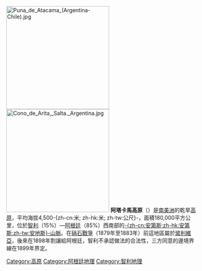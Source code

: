 {{NoteTA|zh-cn:阿塔卡马;zh-hk:阿塔卡馬;zh-tw:阿他加馬}}
[[File:Puna_de_Atacama_(Argentina-Chile).jpg|270px]]
[[File:Cono_de_Arita,_Salta._Argentina.jpg|270px]]
'''阿塔卡馬高原'''（{{lang-es|'''puna de Atacama'''}}）是[[南美洲|南美洲]]的乾旱[[高原|高原]]，平均海拔4,500-{zh-cn:米; zh-hk:米; zh-tw:公尺}-，面積180,000平方公里，位於[[智利|智利]]（15%）—[[阿根廷|阿根廷]]（85%）西南部的[[安第斯山脈|-{zh-cn:安第斯;zh-hk:安第斯;zh-tw:安地斯}-山脈]]。在[[硝石戰爭|硝石戰爭]]（1879年至1883年）前這地區屬於[[玻利維亞|玻利維亞]]，後來在1898年割讓給阿根廷，智利不承認做法的合法性，三方同意的邊境界線在1899年界定。

{{Commons|Puna de Atacama}}

[[Category:高原|Category:高原]]
[[Category:阿根廷地理|Category:阿根廷地理]]
[[Category:智利地理|Category:智利地理]]

{{SouthAm-geo-stub}}